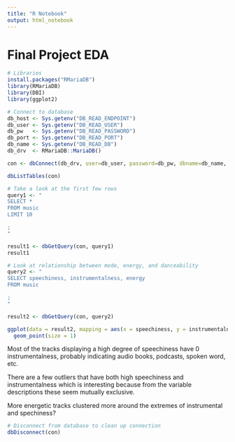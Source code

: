 ```yaml
---
title: "R Notebook"
output: html_notebook
---
```


# Final Project EDA 

```r
# Libraries
install.packages("RMariaDB")
library(RMariaDB)
library(DBI)
library(ggplot2)
```

```r
# Connect to database
db_host <- Sys.getenv("DB_READ_ENDPOINT")
db_user <- Sys.getenv("DB_READ_USER")
db_pw   <- Sys.getenv("DB_READ_PASSWORD")
db_port <- Sys.getenv("DB_READ_PORT")
db_name <- Sys.getenv("DB_READ_DB")
db_drv  <- RMariaDB::MariaDB()

con <- dbConnect(db_drv, user=db_user, password=db_pw, dbname=db_name, host=db_host, port=db_port)

dbListTables(con)
```
```r
# Take a look at the first few rows
query1 <- "
SELECT * 
FROM music
LIMIT 10

;
"

result1 <- dbGetQuery(con, query1)
result1
```
```r
# Look at relationship between mode, energy, and danceability
query2 <- "
SELECT speechiness, instrumentalness, energy
FROM music

;
"

result2 <- dbGetQuery(con, query2)
```

```r
ggplot(data = result2, mapping = aes(x = speechiness, y = instrumentalness, col = energy)) +
  geom_point(size = 1)
```
Most of the tracks displaying a high degree of speechiness have 0 instrumentalness, probably indicating audio books, podcasts, spoken word, etc. 

There are a few outliers that have both high speechiness and instrumentalness which is interesting because from the variable descriptions these seem mutually exclusive.

More energetic tracks clustered more around the extremes of instrumental and spechiness?


```r
# Disconnect from database to clean up connection
dbDisconnect(con)
```
